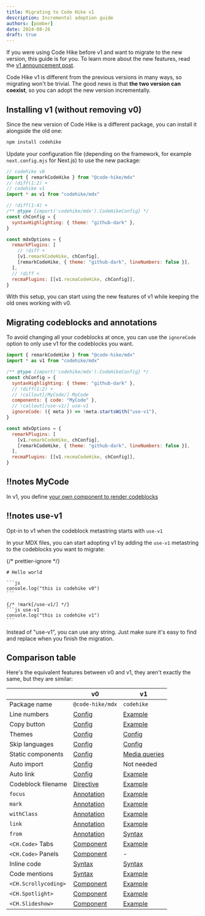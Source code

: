 ```yaml
---
title: Migrating to Code Hike v1
description: Incremental adoption guide
authors: [pomber]
date: 2024-08-26
draft: true
---
```



If you were using Code Hike before v1 and want to migrate to the new version,
this guide is for you. To learn more about the new features, read the [v1 announcement post](/blog/v1).

Code Hike v1 is different from the previous versions in many ways, so migrating won't be trivial. The good news is that **the two version can coexist**, so you can adopt the new version incrementally.

## Installing v1 (without removing v0)

Since the new version of Code Hike is a different package, you can install it alongside the old one:

```bash -c
npm install codehike
```

Update your configuration file (depending on the framework, for example `next.config.mjs` for Next.js) to use the new package:

```js config.mjs -cn
// codehike v0
import { remarkCodeHike } from "@code-hike/mdx"
// !diff(1:2) +
// codehike v1
import * as v1 from "codehike/mdx"

// !diff(1:4) +
/** @type {import('codehike/mdx').CodeHikeConfig} */
const chConfig = {
  syntaxHighlighting: { theme: "github-dark" },
}

const mdxOptions = {
  remarkPlugins: [
    // !diff +
    [v1.remarkCodeHike, chConfig],
    [remarkCodeHike, { theme: "github-dark", lineNumbers: false }],
  ],
  // !diff +
  recmaPlugins: [[v1.recmaCodeHike, chConfig]],
}
```

With this setup, you can start using the new features of v1 while keeping the old ones working with v0.

## Migrating codeblocks and annotations

To avoid changing all your codeblocks at once, you can use the `ignoreCode` option to only use v1 for the codeblocks you want.

<CodeWithNotes>

```js ! config.mjs -cn
import { remarkCodeHike } from "@code-hike/mdx"
import * as v1 from "codehike/mdx"

/** @type {import('codehike/mdx').CodeHikeConfig} */
const chConfig = {
  syntaxHighlighting: { theme: "github-dark" },
  // !diff(1:2) +
  // !callout[/MyCode/] MyCode
  components: { code: "MyCode" },
  // !callout[/use-v1/] use-v1
  ignoreCode: ({ meta }) => !meta.startsWith("use-v1"),
}

const mdxOptions = {
  remarkPlugins: [
    [v1.remarkCodeHike, chConfig],
    [remarkCodeHike, { theme: "github-dark", lineNumbers: false }],
  ],
  recmaPlugins: [[v1.recmaCodeHike, chConfig]],
}
```

## !!notes MyCode

In v1, you define [your own component to render codeblocks](/docs/concepts/code)

## !!notes use-v1

Opt-in to v1 when the codeblock metastring starts with `use-v1`

</CodeWithNotes>

In your MDX files, you can start adopting v1 by adding the `use-v1` metastring to the codeblocks you want to migrate:

{/* prettier-ignore */}
````mdx content.mdx
# Hello world

```js
console.log("this is codehike v0")
```

{/* !mark[/use-v1/] */}
```js use-v1
console.log("this is codehike v1")
```
````

Instead of "use-v1", you can use any string. Just make sure it's easy to find and replace when you finish the migration.

## Comparison table

Here's the equivalent features between v0 and v1, they aren't exactly the same, but they are similar:

|                      | v0               | v1                  |
| -------------------- | ---------------- | ------------------- |
| Package name         | `@code-hike/mdx` | `codehike`          |
| Line numbers         | [Config][1]      | [Example][21]       |
| Copy button          | [Config][2]      | [Example][22]       |
| Themes               | [Config][3]      | [Config][23]        |
| Skip languages       | [Config][4]      | [Config][24]        |
| Static components    | [Config][5]      | [Media queries][25] |
| Auto import          | [Config][6]      | Not needed          |
| Auto link            | [Config][7]      | [Example][26]       |
| Codeblock filename   | [Directive][8]   | [Example][27]       |
| `focus`              | [Annotation][9]  | [Example][28]       |
| `mark`               | [Annotation][10] | [Example][29]       |
| `withClass`          | [Annotation][11] | [Example][30]       |
| `link`               | [Annotation][12] | [Example][31]       |
| `from`               | [Annotation][13] | [Syntax][32]        |
| `<CH.Code>` Tabs     | [Component][14]  | [Example][33]       |
| `<CH.Code>` Panels   | [Component][15]  | -                   |
| Inline code          | [Syntax][16]     | [Syntax][35]        |
| Code mentions        | [Syntax][17]     | [Example][36]       |
| `<CH.Scrollycoding>` | [Component][18]  | [Example][37]       |
| `<CH.Spotlight>`     | [Component][19]  | [Example][38]       |
| `<CH.Slideshow>`     | [Component][20]  | [Example][39]       |

[1]: https://v0.codehike.org/docs/configuration#line-numbers
[2]: https://v0.codehike.org/docs/configuration#copy-button
[3]: https://v0.codehike.org/docs/themes
[4]: https://v0.codehike.org/docs/configuration#skip-languages
[5]: https://v0.codehike.org/docs/configuration#static-components
[6]: https://v0.codehike.org/docs/configuration#auto-import
[7]: https://v0.codehike.org/docs/configuration#auto-link
[8]: https://v0.codehike.org/docs/codeblocks#filename
[9]: https://v0.codehike.org/docs/annotations#focus-annotation
[10]: https://v0.codehike.org/docs/annotations#mark-annotation
[11]: https://v0.codehike.org/docs/annotations#withclass-annotation
[12]: https://v0.codehike.org/docs/annotations#link-annotation
[13]: https://v0.codehike.org/docs/annotations#from-annotation
[14]: https://v0.codehike.org/docs/ch-code#tabs
[15]: https://v0.codehike.org/docs/ch-code#panels
[16]: https://v0.codehike.org/docs/ch-section#inline-code
[17]: https://v0.codehike.org/docs/ch-section#code-mentions
[18]: https://v0.codehike.org/docs/ch-scrollycoding
[19]: https://v0.codehike.org/docs/ch-spotlight
[20]: https://v0.codehike.org/docs/ch-slideshow
[21]: /docs/code/line-numbers
[22]: /docs/code/copy-button
[23]: /docs/concepts/code#themes
[24]: /docs/concepts/code#ignoring-some-codeblocks
[25]: https://developer.mozilla.org/en-US/docs/Web/CSS/CSS_media_queries/Using_media_queries
[26]: /docs/code/link#autolinking
[27]: /docs/code/filename
[28]: /docs/code/focus
[29]: /docs/code/mark
[30]: /docs/code/classname
[31]: /docs/code/link
[32]: /docs/concepts/code#importing-code-from-a-file-into-a-codeblock
[33]: /docs/code/tabs
[34]: /
[35]: /docs/concepts/code#inline-code
[36]: /docs/code/code-mentions
[37]: /docs/layouts/scrollycoding
[38]: /docs/layouts/spotlight
[39]: /docs/layouts/slideshow
